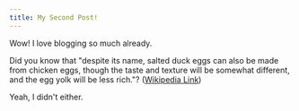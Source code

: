 ```yaml
---
title: My Second Post!
---
```


Wow! I love blogging so much already.

<TagSelect/>

Did you know that "despite its name, salted duck eggs can also be made from
chicken eggs, though the taste and texture will be somewhat different, and the
egg yolk will be less rich."?
([Wikipedia Link](http://en.wikipedia.org/wiki/Salted_duck_egg))

Yeah, I didn't either.
